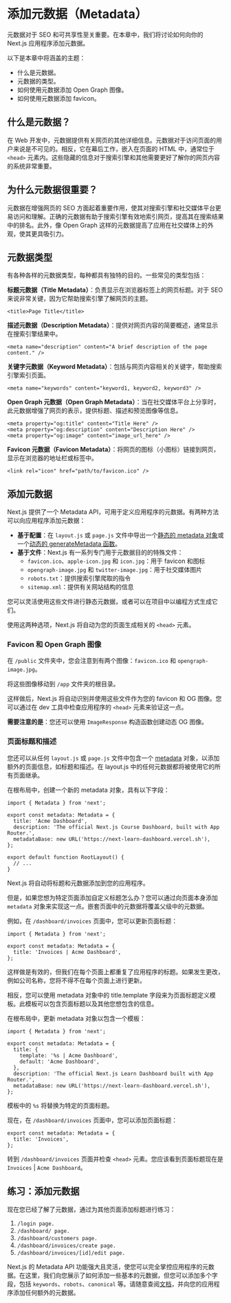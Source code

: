 

# 添加元数据（Metadata）

元数据对于 SEO 和可共享性至关重要。在本章中，我们将讨论如何向你的 Next.js 应用程序添加元数据。

以下是本章中将涵盖的主题：

* 什么是元数据。
* 元数据的类型。
* 如何使用元数据添加 Open Graph 图像。
* 如何使用元数据添加 favicon。

## 什么是元数据？

在 Web 开发中，元数据提供有关网页的其他详细信息。元数据对于访问页面的用户来说是不可见的。相反，它在幕后工作，嵌入在页面的 HTML 中，通常位于 `<head>` 元素内。这些隐藏的信息对于搜索引擎和其他需要更好了解你的网页内容的系统非常重要。

## 为什么元数据很重要？

元数据在增强网页的 SEO 方面起着重要作用，使其对搜索引擎和社交媒体平台更易访问和理解。正确的元数据有助于搜索引擎有效地索引网页，提高其在搜索结果中的排名。此外，像 Open Graph 这样的元数据提高了应用在社交媒体上的外观，使其更具吸引力。

## 元数据类型

有各种各样的元数据类型，每种都具有独特的目的。一些常见的类型包括：

**标题元数据（Title Metadata）**：负责显示在浏览器标签上的网页标题。对于 SEO 来说非常关键，因为它帮助搜索引擎了解网页的主题。

```tsx copy
<title>Page Title</title>
```

**描述元数据（Description Metadata）**：提供对网页内容的简要概述，通常显示在搜索引擎结果中。

```tsx copy
<meta name="description" content="A brief description of the page content." />
```

**关键字元数据（Keyword Metadata）**：包括与网页内容相关的关键字，帮助搜索引擎索引页面。

```tsx copy
<meta name="keywords" content="keyword1, keyword2, keyword3" />
```

**Open Graph 元数据（Open Graph Metadata）**：当在社交媒体平台上分享时，此元数据增强了网页的表示，提供标题、描述和预览图像等信息。

```tsx copy
<meta property="og:title" content="Title Here" />
<meta property="og:description" content="Description Here" />
<meta property="og:image" content="image_url_here" />
```

**Favicon 元数据（Favicon Metadata）**：将网页的图标（小图标）链接到网页，显示在浏览器的地址栏或标签中。

```tsx copy
<link rel="icon" href="path/to/favicon.ico" />
```

## 添加元数据

Next.js 提供了一个 Metadata API，可用于定义应用程序的元数据。有两种方法可以向应用程序添加元数据：

* **基于配置**：在 `layout.js` 或 `page.js` 文件中导出一个[静态的 metadata 对象](https://nextjs.org/docs/app/api-reference/functions/generate-metadata#metadata-object)或一个[动态的 generateMetadata 函数](https://nextjs.org/docs/app/api-reference/functions/generate-metadata#generatemetadata-function)。
* **基于文件**：Next.js 有一系列专门用于元数据目的的特殊文件：
  * `favicon.ico`、`apple-icon.jpg` 和 `icon.jpg`：用于 favicon 和图标
  * `opengraph-image.jpg` 和 `twitter-image.jpg`：用于社交媒体图片
  * `robots.txt`：提供搜索引擎爬取的指令
  * `sitemap.xml`：提供有关网站结构的信息

您可以灵活使用这些文件进行静态元数据，或者可以在项目中以编程方式生成它们。

使用这两种选项，Next.js 将自动为您的页面生成相关的 `<head>` 元素。

### Favicon 和 Open Graph 图像

在 `/public` 文件夹中，您会注意到有两个图像：`favicon.ico` 和 `opengraph-image.jpg`。

将这些图像移动到 `/app` 文件夹的根目录。

这样做后，Next.js 将自动识别并使用这些文件作为您的 favicon 和 OG 图像。您可以通过在 dev 工具中检查应用程序的 `<head>` 元素来验证这一点。

**需要注意的是**：您还可以使用 `ImageResponse` 构造函数创建动态 OG 图像。

### 页面标题和描述

您还可以从任何 `layout.js` 或 `page.js` 文件中包含一个 [metadata](https://nextjs.org/docs/app/api-reference/functions/generate-metadata#metadata-fields) 对象，以添加额外的页面信息，如标题和描述。在 layout.js 中的任何元数据都将被使用它的所有页面继承。

在根布局中，创建一个新的 metadata 对象，具有以下字段：

```tsx showLineNumbers filename="/app/layout.tsx" {1,3-7} copy
import { Metadata } from 'next';

export const metadata: Metadata = {
  title: 'Acme Dashboard',
  description: 'The official Next.js Course Dashboard, built with App Router.',
  metadataBase: new URL('https://next-learn-dashboard.vercel.sh'),
};

export default function RootLayout() {
  // ...
}
```

Next.js 将自动将标题和元数据添加到您的应用程序。

但是，如果您想为特定页面添加自定义标题怎么办？您可以通过向页面本身添加 `metadata` 对象来实现这一点。嵌套页面中的元数据将覆盖父级中的元数据。

例如，在 `/dashboard/invoices` 页面中，您可以更新页面标题：

```tsx showLineNumbers filename="/app/dashboard/invoices/page.tsx" {1,3-5} copy
import { Metadata } from 'next';

export const metadata: Metadata = {
  title: 'Invoices | Acme Dashboard',
};
```

这样做是有效的，但我们在每个页面上都重复了应用程序的标题。如果发生更改，例如公司名称，您将不得不在每个页面上进行更新。

相反，您可以使用 metadata 对象中的 title.template 字段来为页面标题定义模板。此模板可以包含页面标题以及其他您想包含的信息。

在根布局中，更新 metadata 对象以包含一个模板：

```tsx showLineNumbers filename="/app/layout.tsx" {1,3-10} copy
import { Metadata } from 'next';

export const metadata: Metadata = {
  title: {
    template: '%s | Acme Dashboard',
    default: 'Acme Dashboard',
  },
  description: 'The official Next.js Learn Dashboard built with App Router.',
  metadataBase: new URL('https://next-learn-dashboard.vercel.sh'),
};
```

模板中的 `%s` 将替换为特定的页面标题。

现在，在 `/dashboard/invoices` 页面中，您可以添加页面标题：

```tsx showLineNumbers filename="/app/dashboard/invoices/page.tsx" copy
export const metadata: Metadata = {
  title: 'Invoices',
};
```

转到 `/dashboard/invoices` 页面并检查 `<head>` 元素。您应该看到页面标题现在是 `Invoices` | `Acme Dashboard`。

## 练习：添加元数据

现在您已经了解了元数据，通过为其他页面添加标题进行练习：

1. `/login page.`
2. `/dashboard/ page.`
3. `/dashboard/customers page.`
4. `/dashboard/invoices/create page.`
5. `/dashboard/invoices/[id]/edit page.`

Next.js 的 Metadata API 功能强大且灵活，使您可以完全掌控应用程序的元数据。在这里，我们向您展示了如何添加一些基本的元数据，但您可以添加多个字段，包括 `keywords`、`robots`、`canonical` 等。请随意查阅[文档](https://nextjs.org/docs/app/api-reference/functions/generate-metadata)，并向您的应用程序添加任何额外的元数据。
